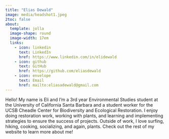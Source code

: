 ```yaml
---
title: "Elias Dewald"
image: media/headshot1.jpeg
2toc: false
about: 
  template: jolla
  image-shape: round
  image-width: 17em
  links:
    - icon: linkedin
      text: LinkedIn
      href: https://www.linkedin.com/in/elidewald
    - icon: github
      text: GitHub
      href: https://github.com/eliasdewald
    - icon: envelope
      text: Email
      href: mailto:eliasadewald@gmail.com
---
```


Hello! My name is Eli and I'm a 3rd year Environmental Studies student at the University of California Santa Barbara and a student worker for the UCSB Cheadle Center for Biodiversity and Ecological Restoration. I enjoy doing restoration work, working with plants, and learning and implementing strategies to ensure the success of projects. Outside of work, I love surfing, hiking, cooking, socializing, and again, plants. Check out the rest of my website to learn more about me!
